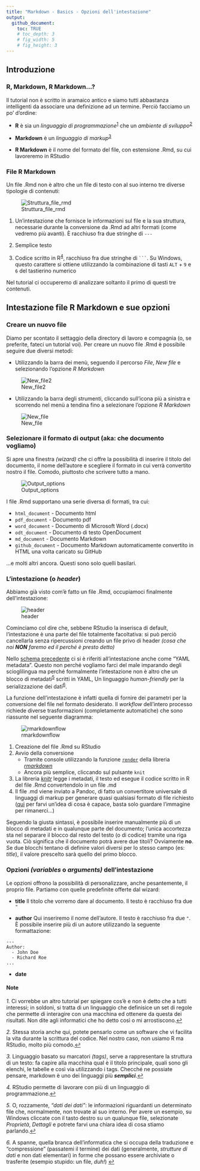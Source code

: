 ```yaml
---
title: "Markdown - Basics - Opzioni dell'intestazione"
output: 
  github_document:
    toc: TRUE
    # toc_depth: 3
    # fig_width: 5
    # fig_height: 3
---
```


## Introduzione
### R, Markdown, R Markdown...?

Il tutorial non è scritto in aramaico antico e siamo tutti abbastanza intelligenti da associare una definizione ad un termine. Perciò facciamo un po' d'ordine:

-   **R** è sia un *linguaggio di programmazione*<sup id="a1">[1](#f1)</sup> che un *ambiente di sviluppo*<sup id="a2">[2](#f2)</sup>

-   **Markdown** è un *linguaggio di markup*<sup id="a3">[3](#f3)</sup>

-   **R Markdown** è il nome del formato del file, con estensione .Rmd, su cui lavoreremo in RStudio

### File R Markdown

Un file .Rmd non è altro che un file di testo con al suo interno tre diverse tipologie di contenuti:

![Struttura\_file\_rmd](Screenshots/Struttura_file_rmd.png)

1.  Un'intestazione che fornisce le informazioni sul file e la sua struttura, necessarie durante la conversione da .Rmd ad altri formati (come vedremo più avanti). È racchiuso fra due stringhe di `---`

2.  Semplice testo

3.  Codice scritto in R<sup id="a4">[4](#f4)</sup>, racchiuso fra due stringhe di ```` ``` ````. Su Windows, questo carattere si ottiene utilizzando la combinazione di tasti `ALT` + `9` e `6` del tastierino numerico

Nel tutorial ci occuperemo di analizzare soltanto il primo di questi tre contenuti.

Intestazione file R Markdown e sue opzioni
------------------------------------------

### Creare un nuovo file

Diamo per scontato il settaggio della directory di lavoro e compagnia (o, se preferite, fateci un tutorial voi). Per creare un nuovo file .Rmd è possibile seguire due diversi metodi:

-   Utilizzando la barra dei menù, seguendo il percorso *File*, *New file* e selezionando l'opzione *R Markdown*

![New\_file2](Screenshots/New_file2.png)

-   Utilizzando la barra degli strumenti, cliccando sull'icona più a sinistra e scorrendo nel menù a tendina fino a selezionare l'opzione *R Markdown*

![New\_file](Screenshots/New_file.png)

### Selezionare il formato di output (aka: che documento vogliamo)

Si apre una finestra *(wizard)* che ci offre la possibilità di inserire il titolo del documento, il nome dell'autore e scegliere il formato in cui verrà convertito nostro il file. Comodo, piuttosto che scrivere tutto a mano.

![Output\_options](Screenshots/Output_options.png)

I file .Rmd supportano una serie diversa di formati, tra cui:

-   `html_document` - Documento html
-   `pdf_document` - Documento pdf
-   `word_document` - Documento di Microsoft Word (.docx)
-   `odt_document` - Documento di testo OpenDocument
-   `md_document` - Documento Markdown
-   `github_document` - Documento Markdown automaticamente convertito in HTML una volta caricato su GitHub

...e molti altri ancora. Questi sono solo quelli basilari.

### L'intestazione (o *header*)

Abbiamo già visto com'è fatto un file .Rmd, occupiamoci finalmente dell'intestazione:

![header](Screenshots/header.png)

Cominciamo col dire che, sebbene RStudio la inserisca di default, l'intestazione è una parte del file totalmente facoltativa: si può perciò cancellarla senza ripercussioni creando un file privo di header *(cosa che noi **NON** faremo ed il perché è presto detto)*

Nello [schema precedente](https://github.com/CBUFLM/RCourse_assignments#file-r-markdown) ci si è riferiti all'intestazione anche come "YAML metadata". Questo non perché vogliamo farci del male imparando degli scioglilingua ma perché formalmente l'intestazione non è altro che un blocco di metadati<sup id="a5">[5](#f5)</sup> scritti in YAML, Un linguaggio *human-friendly* per la serializzazione dei dati<sup id="a6">[6](#f6)</sup>.

La funzione dell'intestazione è infatti quella di fornire dei parametri per la conversione del file nel formato desiderato. Il *workflow* dell'intero processo richiede diverse trasformazioni (completamente automatiche) che sono riassunte nel seguente diagramma:

![rmarkdownflow](Screenshots/rmarkdownflow.png)

1.  Creazione del file .Rmd su RStudio
2.  Avvio della conversione
    -   Tramite console utilizzando la funzione [`render`](http://www.rdocumentation.org/packages/rmarkdown/versions/1.9/topics/render) della libreria <ins> *rmarkdown* </ins>
    -   Ancora più semplice, cliccando sul pulsante `knit`
3.  La libreria <ins> *knitr*</ins> legge i metadati, il testo ed esegue il codice scritto in R del file .Rmd convertendolo in un file .md
4.  Il file .md viene inviato a Pandoc, di fatto un convertitore universale di linguaggi di markup per generare quasi qualsiasi formato di file richiesto ([qui](http://pandoc.org/) per farvi un'idea di cosa è capace, basta solo guardare l'immagine per rimanerci...)

Seguendo la giusta sintassi, è possibile inserire manualmente più di un blocco di metadati e in qualunque parte del documento; l'unica accortezza sta nel separare il blocco dal resto del testo (o di codice) tramite una riga vuota. Ciò significa che il documento potrà avere due titoli? Ovviamente **no**. Se due blocchi tentano di definire valori diversi per lo stesso campo (es: *title*), il valore prescelto sarà quello del primo blocco.

### Opzioni *(variables* o *arguments)* dell'intestazione

Le opzioni offrono la possibilità di personalizzare, anche pesantemente, il proprio file. Partiamo con quelle predefinite offerte dal wizard:

-   **title**
    Il titolo che vorremo dare al documento. Il testo è racchiuso fra due `"`

-   **author**
    Qui inseriremo il nome dell'autore. Il testo è racchiuso fra due `"`. È possibile inserire più di un autore utilizzando la seguente formattazione:

<pre><code>---
Author:
  - John Doe
  - Richard Roe
...</code></pre>
-   **date**

#### Note

<i id="f1">1.</i> Ci vorrebbe un altro tutorial per spiegare cos'è e non è detto che a tutti interessi; in soldoni, si tratta di un linguaggio che definisice un set di regole che permette di interagire con una macchina ed ottenere da questa dei risultati. Non dite agli informatici che ho detto così o mi arrostiscono.[↩](#a1)

<i id="f2">2.</i> Stessa storia anche qui, potete pensarlo come un software che vi facilita la vita durante la scrittura del codice. Nel nostro caso, non usiamo R ma RStudio, molto più comodo.[↩](#a2)

<i id="f3">3.</i> Linguaggio basato su marcatori *(tags)*, serve a rappresentare la struttura di un testo: fa capire alla macchina qual è il titolo principale, quali sono gli elenchi, le tabelle e così via utilizzando i tags. Checché ne possiate pensare, markdown è uno dei linguaggi più ***semplici***.[↩](#a3)

<i id="f4">4.</i> RStudio permette di lavorare con più di un linguaggio di programmazione.[↩](#a4)

<i id="f5">5.</i> O, rozzamente, *"dati dei dati"*: le informazioni riguardanti un determinato file che, normalmente, non trovate al suo interno. Per avere un esempio, su Windows cliccate con il tasto destro su un qualunque file, selezionate *Proprietà*, *Dettagli* e potrete farvi una chiara idea di cosa stiamo parlando.[↩](#a5)

<i id="f6">6.</i> A spanne, quella branca dell'informatica che si occupa della traduzione e "compressione" (passatemi il termine) dei dati (generalmente, *strutture di dati* e non dati elementari) in forme che possano essere archiviate o trasferite (esempio stupido: un file, *duh!*) [↩](#a6)
